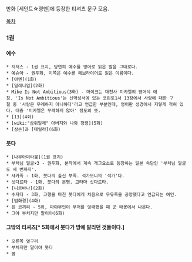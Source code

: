 만화 [세인트☆영멘]에 등장한 티셔츠 문구 모음.

[[목차]]

=== 1권 ===
==== 예수 ====
 * 지저스 - 1권 표지, 당연히 예수를 영어로 읽은 발음 그대로다.
 * 예슈아 - 권두화, 이쪽은 예수를 헤브라이어로 읽은 이름이다.
 * [아멘](1화)
 * [밀레니엄](2화)
 * Mike Is Not Ambitious(3화) - 마이크는 대천사 미카엘의 영어식 애칭. 'Is Not Ambitious'는 신약성서에 있는 코린토1서 13장에서 사랑에 대한 구절 중 '사랑은 무례하지 아니하다'라고 언급한 부분인데, 영어판 성경에서 저렇게 적혀 있다. 대충 '미카엘은 무례하지 않아' 정도의 뜻.
 * [13](4화)
 * [wiki:"삼위일체" 아버지와 나와 정령](5화)
 * [삼손]과 [데릴라](6화)
==== 붓다 ====
 * [나무아미타불](1권 표지)
 * 부처님 얼굴×3 - 권두화, 본작에서 계속 개그요소로 등장하는 일본 속담인 '부처님 얼굴도 세 번까지'.
 * 샤카족 - 1화, 붓다의 출신 부족. 석가모니의 '석가'다.
 * 싯다르타 - 1화, 붓다의 본명. 고타마 싯다르타.
 * [니르바나](2화)
 * 수자타 - 3화, 고행을 마친 붓다에게 처음으로 우유죽을 공양했다고 언급되는 여인.
 * [법화경](4화)
 * 흰 코끼리 - 5화, 마야부인이 부처를 잉태했을 때 꾼 태몽에서 나온다.
 * 그야 부처지만 말이야(6화)
==== 그밖의 티셔츠[* 5화에서 붓다가 방에 말리던 것들이다.] ====
 * 오른쪽 옆구리
 * 부처지만 말이야 붓다
 * 꿈
